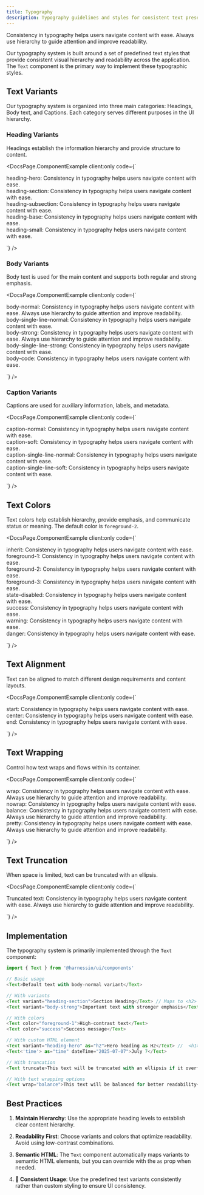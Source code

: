 ```yaml
---
title: Typography
description: Typography guidelines and styles for consistent text presentation
---
```



Consistency in typography helps users navigate content with ease. Always use hierarchy to guide attention and improve readability.

Our typography system is built around a set of predefined text styles that provide consistent visual hierarchy and readability across the application. The `Text` component is the primary way to implement these typographic styles.

## Text Variants

Our typography system is organized into three main categories: Headings, Body text, and Captions. Each category serves different purposes in the UI hierarchy.

### Heading Variants

Headings establish the information hierarchy and provide structure to content.

<DocsPage.ComponentExample
  client:only
  code={`<div className="grid gap-4">
    <div>
        <Text variant="heading-base" color="foreground-1" className="underline mb-1">heading-hero:</Text>
        <Text variant="heading-hero">Consistency in typography helps users navigate content with ease.</Text>
    </div>
    <div>
        <Text variant="heading-base" color="foreground-1" className="underline mb-1">heading-section:</Text>
        <Text variant="heading-section">Consistency in typography helps users navigate content with ease.</Text>
    </div>
    <div>
        <Text variant="heading-base" color="foreground-1" className="underline mb-1">heading-subsection:</Text>
        <Text variant="heading-subsection">Consistency in typography helps users navigate content with ease.</Text>
    </div>
    <div>
        <Text variant="heading-base" color="foreground-1" className="underline mb-1">heading-base:</Text>
        <Text variant="heading-base">Consistency in typography helps users navigate content with ease.</Text>
    </div>
    <div>
        <Text variant="heading-base" color="foreground-1" className="underline mb-1">heading-small:</Text>
        <Text variant="heading-small">Consistency in typography helps users navigate content with ease.</Text>
    </div>
</div>`}
/>

### Body Variants

Body text is used for the main content and supports both regular and strong emphasis.

<DocsPage.ComponentExample
  client:only
  code={`<div className="grid gap-4">
    <div>
        <Text variant="heading-base" color="foreground-1" className="underline mb-1">body-normal:</Text>
        <Text variant="body-normal">Consistency in typography helps users navigate content with ease. Always use hierarchy to guide attention and improve readability.</Text>
    </div>
    <div>
        <Text variant="heading-base" color="foreground-1" className="underline mb-1">body-single-line-normal:</Text>
        <Text variant="body-single-line-normal">Consistency in typography helps users navigate content with ease.</Text>
    </div>
    <div>
        <Text variant="heading-base" color="foreground-1" className="underline mb-1">body-strong:</Text>
        <Text variant="body-strong">Consistency in typography helps users navigate content with ease. Always use hierarchy to guide attention and improve readability.</Text>
    </div>
    <div>
        <Text variant="heading-base" color="foreground-1" className="underline mb-1">body-single-line-strong:</Text>
        <Text variant="body-single-line-strong">Consistency in typography helps users navigate content with ease.</Text>
    </div>
    <div>
        <Text variant="heading-base" color="foreground-1" className="underline mb-1">body-code:</Text>
        <Text variant="body-code" wrap="wrap">Consistency in typography helps users navigate content with ease.</Text>
    </div>
</div>`}
/>

### Caption Variants

Captions are used for auxiliary information, labels, and metadata.

<DocsPage.ComponentExample
  client:only
  code={`<div className="grid gap-4">
    <div>
        <Text variant="heading-base" color="foreground-1" className="underline mb-1">caption-normal:</Text>
        <Text variant="caption-normal">Consistency in typography helps users navigate content with ease.</Text>
    </div>
    <div>
        <Text variant="heading-base" color="foreground-1" className="underline mb-1">caption-soft:</Text>
        <Text variant="caption-soft">Consistency in typography helps users navigate content with ease.</Text>
    </div>
    <div>
        <Text variant="heading-base" color="foreground-1" className="underline mb-1">caption-single-line-normal:</Text>
        <Text variant="caption-single-line-normal">Consistency in typography helps users navigate content with ease.</Text>
    </div>
    <div>
        <Text variant="heading-base" color="foreground-1" className="underline mb-1">caption-single-line-soft:</Text>
        <Text variant="caption-single-line-soft">Consistency in typography helps users navigate content with ease.</Text>
    </div>
</div>`}
/>

## Text Colors

Text colors help establish hierarchy, provide emphasis, and communicate status or meaning. The default color is `foreground-2`.

<DocsPage.ComponentExample
  client:only
  code={`<div className="grid gap-4">
    <div>
        <Text variant="heading-base" color="foreground-1" className="underline mb-1">inherit:</Text>
        <Text color="inherit">Consistency in typography helps users navigate content with ease.</Text>
    </div>
    <div>
        <Text variant="heading-base" color="foreground-1" className="underline mb-1">foreground-1:</Text>
        <Text color="foreground-1">Consistency in typography helps users navigate content with ease.</Text>
    </div>
    <div>
        <Text variant="heading-base" color="foreground-1" className="underline mb-1">foreground-2:</Text>
        <Text color="foreground-2">Consistency in typography helps users navigate content with ease.</Text>
    </div>
    <div>
        <Text variant="heading-base" color="foreground-1" className="underline mb-1">foreground-3:</Text>
        <Text color="foreground-3">Consistency in typography helps users navigate content with ease.</Text>
    </div>
    <div>
        <Text variant="heading-base" color="foreground-1" className="underline mb-1">state-disabled:</Text>
        <Text color="state-disabled">Consistency in typography helps users navigate content with ease.</Text>
    </div>
    <div>
        <Text variant="heading-base" color="foreground-1" className="underline mb-1">success:</Text>
        <Text color="success">Consistency in typography helps users navigate content with ease.</Text>
    </div>
    <div>
        <Text variant="heading-base" color="foreground-1" className="underline mb-1">warning:</Text>
        <Text color="warning">Consistency in typography helps users navigate content with ease.</Text>
    </div>
    <div>
        <Text variant="heading-base" color="foreground-1" className="underline mb-1">danger:</Text>
        <Text color="danger">Consistency in typography helps users navigate content with ease.</Text>
    </div>
</div>`}
/>

## Text Alignment

Text can be aligned to match different design requirements and content layouts.

<DocsPage.ComponentExample
  client:only
  code={`<div className="grid gap-4">
    <div>
        <Text variant="heading-base" color="foreground-1" className="underline mb-1">start:</Text>
        <Text align="start">Consistency in typography helps users navigate content with ease.</Text>
    </div>
    <div>
        <Text variant="heading-base" color="foreground-1" className="underline mb-1">center:</Text>
        <Text align="center">Consistency in typography helps users navigate content with ease.</Text>
    </div>
    <div>
        <Text variant="heading-base" color="foreground-1" className="underline mb-1">end:</Text>
        <Text align="end">Consistency in typography helps users navigate content with ease.</Text>
    </div>
</div>`}
/>

## Text Wrapping

Control how text wraps and flows within its container.

<DocsPage.ComponentExample
  client:only
  code={`<div className="grid gap-4">
    <div>
        <Text variant="heading-base" color="foreground-1" className="underline mb-1">wrap:</Text>
        <Text wrap="wrap" className="max-w-xs">Consistency in typography helps users navigate content with ease. Always use hierarchy to guide attention and improve readability.</Text>
    </div>
    <div>
        <Text variant="heading-base" color="foreground-1" className="underline mb-1">nowrap:</Text>
        <Text wrap="nowrap" className="block overflow-hidden">Consistency in typography helps users navigate content with ease.</Text>
    </div>
    <div>
        <Text variant="heading-base" color="foreground-1" className="underline mb-1">balance:</Text>
        <Text wrap="balance" className="max-w-xs">Consistency in typography helps users navigate content with ease. Always use hierarchy to guide attention and improve readability.</Text>
    </div>
    <div>
        <Text variant="heading-base" color="foreground-1" className="underline mb-1">pretty:</Text>
        <Text wrap="pretty" className="max-w-xs">Consistency in typography helps users navigate content with ease. Always use hierarchy to guide attention and improve readability.</Text>
    </div>
</div>`}
/>

## Text Truncation

When space is limited, text can be truncated with an ellipsis.

<DocsPage.ComponentExample
  client:only
  code={`<div className="grid gap-4">
    <div className="max-w-xs">
        <Text variant="heading-base" color="foreground-1" className="underline mb-1">Truncated text:</Text>
        <Text truncate>Consistency in typography helps users navigate content with ease. Always use hierarchy to guide attention and improve readability.</Text>
    </div>
</div>`}
/>

## Implementation

The typography system is primarily implemented through the `Text` component:

```typescript jsx
import { Text } from '@harnessio/ui/components'

// Basic usage
<Text>Default text with body-normal variant</Text>

// With variants
<Text variant="heading-section">Section Heading</Text> // Maps to <h2>
<Text variant="body-strong">Important text with stronger emphasis</Text>

// With colors
<Text color="foreground-1">High-contrast text</Text>
<Text color="success">Success message</Text>

// With custom HTML element
<Text variant="heading-hero" as="h2">Hero heading as H2</Text> //  <h1> => <h2>
<Text<'time'> as="time" dateTime="2025-07-07">July 7</Text>

// With truncation
<Text truncate>This text will be truncated with an ellipsis if it overflows</Text>

// With text wrapping options
<Text wrap="balance">This text will be balanced for better readability</Text>
```

## Best Practices

1. **Maintain Hierarchy**: Use the appropriate heading levels to establish clear content hierarchy.

2. **Readability First**: Choose variants and colors that optimize readability. Avoid using low-contrast combinations.

3. **Semantic HTML**: The `Text` component automatically maps variants to semantic HTML elements, but you can override with the `as` prop when needed.

4. **🚨 Consistent Usage**: Use the predefined text variants consistently rather than custom styling to ensure UI consistency.
